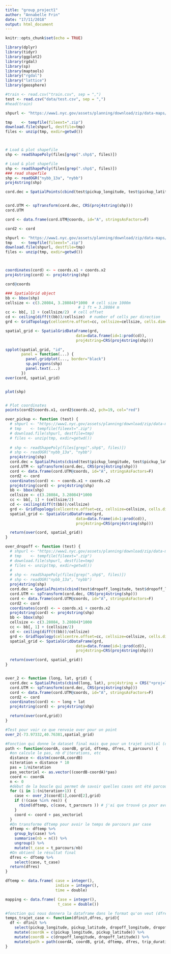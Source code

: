 ```yaml
---
title: "group_project1"
author: "Annabelle Frin"
date: "17/11/2018"
output: html_document
---
```


```r
knitr::opts_chunk$set(echo = TRUE)
```




```r
library(dplyr)
library(tidyr)
library(ggplot2)
library(rgdal)
library(sp)
library(maptools)
library("rgdal")
library("lattice")
library(geosphere)
```


```r
#train <- read.csv("train.csv", sep = ",")
test <- read.csv("data/test.csv", sep = ",")
#head(train)
```

```r



shpurl <- "https://www1.nyc.gov/assets/planning/download/zip/data-maps/open-data/nybb_13a.zip"

tmp    <- tempfile(fileext=".zip")
download.file(shpurl, destfile=tmp)
files <- unzip(tmp, exdir=getwd())



# Load & plot shapefile
shp <- readShapePoly(files[grep(".shp$", files)])

# Load & plot shapefile
shp <- readShapePoly(files[grep(".shp$", files)])
### read shapefile
shp <- readOGR("nybb_13a", "nybb")
proj4string(shp) 

cord.dec = SpatialPoints(cbind(test$pickup_longitude, test$pickup_latitude), proj4string = CRS("+proj=longlat"))


cord.UTM <- spTransform(cord.dec, CRS(proj4string(shp)))
cord.UTM

cord <- data.frame(cord.UTM@coords, id="A", stringsAsFactors=F)

cord2 <- cord

shpurl <- "https://www1.nyc.gov/assets/planning/download/zip/data-maps/open-data/nybb_13a.zip"
tmp    <- tempfile(fileext=".zip")
download.file(shpurl, destfile=tmp)
files <- unzip(tmp, exdir=getwd())



coordinates(cord) <- ~ coords.x1 + coords.x2
proj4string(cord) <- proj4string(shp)

cord@coords

### SpatialGrid object
bb <- bbox(shp)
cellsize <- c(3.28084, 3.28084)*1000  # cell size 1000m
                                # 1 ft = 3.28084 m
cc <- bb[, 1] + (cellsize/2)  # cell offset
cd <- ceiling(diff(t(bb))/cellsize)  # number of cells per direction
grd <- GridTopology(cellcentre.offset=cc, cellsize=cellsize, cells.dim=cd)

spatial_grid <- SpatialGridDataFrame(grd,
                               data=data.frame(id=1:prod(cd)),
                               proj4string=CRS(proj4string(shp)))   

spplot(spatial_grid, "id",
       panel = function(...) {
         panel.gridplot(..., border="black")
         sp.polygons(shp)
         panel.text(...)
       })
over(cord, spatial_grid)


plot(shp)


# Plot coordinates
points(cord2$coords.x1, cord2$coords.x2, pch=19, col="red")
```

```r
over_pickup <- function (test) {
  # shpurl <- "https://www1.nyc.gov/assets/planning/download/zip/data-maps/open-data/nybb_13a.zip"
  # tmp    <- tempfile(fileext=".zip")
  # download.file(shpurl, destfile=tmp)
  # files <- unzip(tmp, exdir=getwd())
  
  # shp <- readShapePoly(files[grep(".shp$", files)])
  # shp <- readOGR("nybb_13a", "nybb")
  proj4string(shp) 
  cord.dec = SpatialPoints(cbind(test$pickup_longitude, test$pickup_latitude), proj4string = CRS("+proj=longlat"))
  cord.UTM <- spTransform(cord.dec, CRS(proj4string(shp)))
  cord <- data.frame(cord.UTM@coords, id="A", stringsAsFactors=F)
  cord2 <- cord
  coordinates(cord) <- ~ coords.x1 + coords.x2
  proj4string(cord) <- proj4string(shp)
  bb <- bbox(shp)
  cellsize <- c(3.28084, 3.28084)*1000  
  cc <- bb[, 1] + (cellsize/2)  
  cd <- ceiling(diff(t(bb))/cellsize)  
  grd <- GridTopology(cellcentre.offset=cc, cellsize=cellsize, cells.dim=cd)
  spatial_grid <- SpatialGridDataFrame(grd,
                               data=data.frame(id=1:prod(cd)),
                               proj4string=CRS(proj4string(shp)))   

  return(over(cord, spatial_grid))
}

over_dropoff <- function (test) {
  # shpurl <- "https://www1.nyc.gov/assets/planning/download/zip/data-maps/open-data/nybb_13a.zip"
  # tmp    <- tempfile(fileext=".zip")
  # download.file(shpurl, destfile=tmp)
  # files <- unzip(tmp, exdir=getwd())
  # 
  # shp <- readShapePoly(files[grep(".shp$", files)])
  # shp <- readOGR("nybb_13a", "nybb")
  proj4string(shp) 
  cord.dec = SpatialPoints(cbind(test$dropoff_longitude, test$dropoff_latitude), proj4string = CRS("+proj=longlat"))
  cord.UTM <- spTransform(cord.dec, CRS(proj4string(shp)))
  cord <- data.frame(cord.UTM@coords, id="A", stringsAsFactors=F)
  cord2 <- cord
  coordinates(cord) <- ~ coords.x1 + coords.x2
  proj4string(cord) <- proj4string(shp)
  bb <- bbox(shp)
  cellsize <- c(3.28084, 3.28084)*1000  
  cc <- bb[, 1] + (cellsize/2)  
  cd <- ceiling(diff(t(bb))/cellsize)  
  grd <- GridTopology(cellcentre.offset=cc, cellsize=cellsize, cells.dim=cd)
  spatial_grid <- SpatialGridDataFrame(grd,
                               data=data.frame(id=1:prod(cd)),
                               proj4string=CRS(proj4string(shp)))   

  return(over(cord, spatial_grid))
}


over_2 <- function (long, lat, grid) {
  cord.dec = SpatialPoints(cbind(long, lat), proj4string = CRS("+proj=longlat"))
  cord.UTM <- spTransform(cord.dec, CRS(proj4string(shp)))
  cord <- data.frame(cord.UTM@coords, id="A", stringsAsFactors=F)
  cord2 <- cord
  coordinates(cord) <- ~ long + lat
  proj4string(cord) <- proj4string(shp)

  return(over(cord,grid))
}


```



```r
#Test pour voir ce que renvoie over pour un point
over_2(-73.97332,40.76381,spatial_grid)

#Fonction qui donne le dataset final mais que pour un trajet initial (de A à B)
path <- function(coordA, coordB, grid, dftemp, dfres, t_parcours) {
  #on calcule le pas, nb d'iterations, etc
  distance <- distm(coordA,coordB)
  niteration = distance * 10
  pas = 1/niteration
  pas_vectoriel <- as.vector((coordB-coordA)*pas)
  coord <- coordA
  n <- 0
  #début de la boucle qui permet de savoir quelles cases ont été parcourues par le trajet. On construit ainsi une nouvelle dataset dftemp
  for (i in 1:(niteration+1)) {
    case <- over_2(coord[1],coord[2],grid)
    if (!(case %in% res)) {
      rbind(dftemp, c(case, t_parcours )) # j'ai que trouvé ça pour avoir une dataframe où on aura les cases d'un coté et les temps de parcours de l'autre pour chaque trajet mais sans faire un truc énorme et vide
    }
    coord <- coord + pas_vectoriel
  }
  #On transforme dftemp pour avoir le temps de parcours par case
  dftemp <- dftemp %>% 
    group_by(case) %>% 
    summarise(nb = n()) %>% 
    ungroup() %>% 
    mutate(t_case = t_parcours/nb)
  #On obtient le résultat final
  dfres <- dftemp %>% 
    select(case, t_case)
  return(dfres)
}

dftemp <- data.frame( case = integer(),
                      indice = integer(),
                      time = double)

mapping <- data.frame( Case = integer(),
                       t_case = double())

#fonction qui nous donnera la dataframe dans le format qu'on veut (dfres) à partir de la dataframe initiale(dfinit, c'est train et test quoi)
temps_trajet_case <- function(dfinit,dfres, grid){
  df <- dfinit %>% 
    select(pickup_longitude, pickup_latitude, dropoff_longitude, dropoff_latitude, trip_duration) %>%  #C'est ici qu'il faudra rajouter pickup_datetime quand on fera les plages horaires (si on les fait)
    mutate(coordA = c(pickup_longitude, pickup_latitude)) %>% 
    mutate(coordB = c(dropoff_longitude, dropoff_latitude)) %>% 
    mutate(path = path(coordA, coordB, grid, dftemp, dfres, trip_duration)) #Bon je sais pas si c'est de cette forme mais ça buggue - l'idé c'est d'appliquer path à chaque ligne de la dataframe
}
  
```



